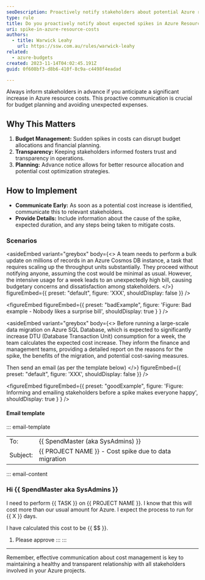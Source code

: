 ```yaml
---
seoDescription: Proactively notify stakeholders about potential Azure resource cost spikes to manage budgets effectively.
type: rule
title: Do you proactively notify about expected spikes in Azure Resource costs?
uri: spike-in-azure-resource-costs
authors:
  - title: Warwick Leahy
    url: https://ssw.com.au/rules/warwick-leahy
related:
  - azure-budgets
created: 2023-11-14T04:02:45.191Z
guid: 0f608bf3-d8b6-410f-8c9a-c4498f4eadad

---
```


Always inform stakeholders in advance if you anticipate a significant increase in Azure resource costs. This proactive communication is crucial for budget planning and avoiding unexpected expenses.
## Why This Matters

1. **Budget Management:** Sudden spikes in costs can disrupt budget allocations and financial planning.
2. **Transparency:** Keeping stakeholders informed fosters trust and transparency in operations.
3. **Planning:** Advance notice allows for better resource allocation and potential cost optimization strategies.

## How to Implement

* **Communicate Early:** As soon as a potential cost increase is identified, communicate this to relevant stakeholders.
* **Provide Details:** Include information about the cause of the spike, expected duration, and any steps being taken to mitigate costs.

### Scenarios

<asideEmbed
  variant="greybox"
  body={<>
    A team needs to perform a bulk update on millions of records in an Azure Cosmos DB instance, a task that requires scaling up the throughput units substantially. They proceed without notifying anyone, assuming the cost would be minimal as usual. However, the intensive usage for a week leads to an unexpectedly high bill, causing budgetary concerns and dissatisfaction among stakeholders.
  </>}
  figureEmbed={{
    preset: "default",
    figure: 'XXX',
    shouldDisplay: false
  }}
/>

<figureEmbed figureEmbed={{
  preset: "badExample",
  figure: 'Figure: Bad example - Nobody likes a surprise bill',
  shouldDisplay: true
} } />


<asideEmbed
  variant="greybox"
  body={<>
    Before running a large-scale data migration on Azure SQL Database, which is expected to significantly increase DTU (Database Transaction Unit) consumption for a week, the team calculates the expected cost increase. They inform the finance and management teams, providing a detailed report on the reasons for the spike, the benefits of the migration, and potential cost-saving measures.

Then send an email (as per the template below)
  </>}
  figureEmbed={{
    preset: "default",
    figure: 'XXX',
    shouldDisplay: false
  }}
/>

<figureEmbed figureEmbed={{
  preset: "goodExample",
  figure: 'Figure: Informing and emailing stakeholders before a spike makes everyone happy',
  shouldDisplay: true
} } />


#### Email template

::: email-template

|          |     |
| -------- | --- |
| To:      | {{ SpendMaster (aka SysAdmins) }} |
| Subject: | {{ PROJECT NAME }} - Cost spike due to data migration  |
::: email-content

### Hi {{ SpendMaster aka SysAdmins }}

I need to perform {{ TASK }} on {{ PROJECT NAME }}. I know that this will cost more than our usual amount for Azure. I expect the process to run for {{ X }} days.

I have calculated this cost to be {{ $$ }}.

1. Please approve
:::
:::

---

Remember, effective communication about cost management is key to maintaining a healthy and transparent relationship with all stakeholders involved in your Azure projects.